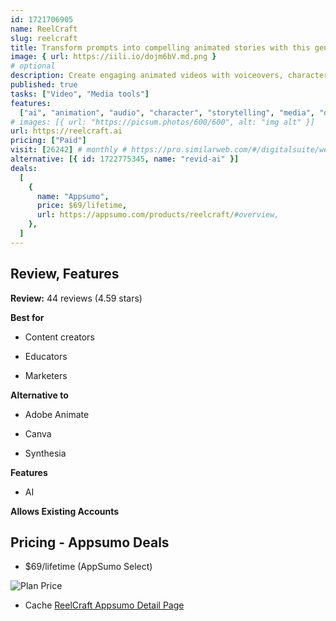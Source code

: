 ```yaml
---
id: 1721706905
name: ReelCraft
slug: reelcraft
title: Transform prompts into compelling animated stories with this generative AI platform
image: { url: https://iili.io/dojm6bV.md.png }
# optional
description: Create engaging animated videos with voiceovers, characters, and background musicEdit your animated video easily throughout the process with a customizable storyboard
published: true
tasks: ["Video", "Media tools"]
features:
  ["ai", "animation", "audio", "character", "storytelling", "media", "design"]
# images: [{ url: "https://picsum.photos/600/600", alt: "img alt" }]
url: https://reelcraft.ai
pricing: ["Paid"]
visit: [26242] # monthly # https://pro.similarweb.com/#/digitalsuite/websiteanalysis/home
alternative: [{ id: 1722775345, name: "revid-ai" }]
deals:
  [
    {
      name: "Appsumo",
      price: $69/lifetime,
      url: https://appsumo.com/products/reelcraft/#overview,
    },
  ]
---
```


## Review, Features

**Review:** 44 reviews (4.59 stars)

**Best for**

- Content creators

- Educators

- Marketers

**Alternative to**

- Adobe Animate

- Canva

- Synthesia

**Features**

- AI

**Allows Existing Accounts**

## Pricing - Appsumo Deals

- $69/lifetime (AppSumo Select)

<Img src="https://iili.io/do8zi4S.png" alt="Plan Price" />

- Cache [ReelCraft Appsumo Detail Page](https://iili.io/do8ICZv.png)
